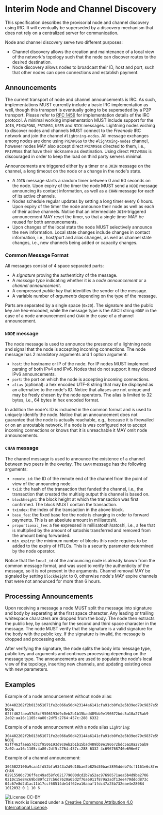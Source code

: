 = Interim Node and Channel Discovery =

This specification describes the provisorial node and channel discovery using IRC. It will eventually be superseded by a discovery mechanism that does not rely on a centralized server for communication.

Node and channel discovery serve two different purposes:

* Channel discovery allows the creation and maintenance of a local view of the network's topology such that the node can discover routes to the desired destination.
* Node discovery allows nodes to broadcast their ID, host and port, such that other nodes can open connections and establish payment.

== Announcements ==

The current transport of node and channel announcements is IRC. As such, implementations MUST currently include a basic IRC implementation as well, though this transport is eventually going to be superseded by a P2P transport. Please refer to [https://tools.ietf.org/html/rfc1459 RFC 1459] for implementation details of the IRC protocol. A minimal working implementation MUST include support for the <code>JOIN</code>, <code>PING</code>/<code>PONG</code>, <code>PRIVMSG</code>, <code>USER</code> and <code>NICK</code> messages. Lightning nodes wishing to discover nodes and channels MUST connect to the ''Freenode'' IRC network and join the channel <code>#lightning-nodes</code>. All message exchanges among nodes are done using <code>PRIVMSG</code>s to the <code>#lightning-nodes</code> channel, however nodes MAY also accept direct <code>PRIVMSG</code>s directed to them, i.e., <code>PRIVMSG</code>s that have their nickname as destination. Using direct <code>PRIVMSG</code>s is discouraged in order to keep the load on third party servers minimal.

Announcements are triggered either by a timer or a <code>JOIN</code> message on the channel, a long timeout on the node or a change in the node's state.

* A <code>JOIN</code> message starts a random timer between 0 and 60 seconds on the node. Upon expiry of the timer the node MUST send a <code>NODE</code> message announcing its contact information, as well as a <code>CHAN</code> message for each of its active channels.
* Nodes schedule regular updates by setting a long timer every 6 hours. Upon expiry of the timer the node announce their node as well as each of their active channels. Notice that an intermediate <code>JOIN</code>-triggered announcement MAY reset the timer, so that a single timer MAY be reused for both announcements.
* Upon changes of the local state the node MUST selectively announce the new information. Local state changes include changes in contact information, i.e., host/port and alias changes, as well as channel state changes, i.e., new channels being added or capacity changes.

=== Common Message Format ===

All messages consist of 4 space separated parts:

* A ''signature'' proving the authenticity of the message.
* A ''message type'' indicating whether it is a ''node announcement'' or a ''channel announcement''.
* A compressed ''public key'' that identifies the sender of the message.
* A variable number of ''arguments'' depending on the type of the message.

Parts are separated by a single space (<code>0x20</code>). The signature and the public key are hex-encoded, while the message type is the ASCII string <code>NODE</code> in the case of a node announcement and <code>CHAN</code> in the case of a channel announcement.

=== <code>NODE</code> message ===

The node message is used to announce the presence of a lightning node and signal that the node is accepting incoming connections. The node message has 2 mandatory arguments and 1 option argument:

* <code>host</code>: the hostname or IP of the node. For IP nodes MUST implement parsing of both IPv4 and IPv6. Nodes that do not support it may discard IPv6 announcements.
* <code>port</code>: the port on which the node is accepting incoming connections.
* <code>alias</code> (optional): a hex encoded UTF-8 string that may be displayed as an alternative to the node's ID. Notice that aliases are not unique and may be freely chosen by the node operators. The alias is limited to 32 bytes, i.e., 64 bytes in hex encoded format.

In addition the node's ID is included in the common format and is used to uniquely identify the node. Notice that an announcement does not guarantee that the node is actually reachable, e.g., because it is firewalled or on an unroutable network. If a node is was configured not to accept incoming connections or knows that it is unreachable it MAY omit node announcements.

=== <code>CHAN</code> message ===

The channel message is used to announce the existence of a channel between two peers in the overlay. The <code>CHAN</code> message has the following arguments:

* <code>remote_id</code>: the ID of the remote end of the channel from the point of view of the announcing node.
* <code>txid</code>: the hash of the transaction that funded the channel, i.e., the transaction that created the multisig output this channel is based on.
* <code>blockheight</code>: the block height at which the transaction was first confirmed. The block MUST contain the transaction.
* <code>txindex</code>: the index of the transaction in the above block.
* <code>base_fee</code>: the fixed base fee the node is charging in order to forward payments. This is an absolute amount in millisatoshi.
* <code>proportional_fee</code>: a fee expressed in millisatoshi/satoshi, i.e., a fee that is multiplied by the amount of satoshis transferred and removed from the amount being forwarded.
* <code>min_expiry</code>: the minimum number of blocks this node requires to be added to the expiry of HTLCs. This is a security parameter determined by the node operator.

Notice that the <code>local_id</code> of the announcing node is already known from the common message format, and was used to verify the authenticity of the message, so it is not present in the arguments. Channel removal MAY be signaled by setting <code>blockheight</code> to 0, otherwise node's MAY expire channels that were not announced for more than 6 hours.

== Processing Announcements ==

Upon receiving a message a node MUST split the message into signature and body by separating at the first space character. Any leading or trailing whitespace characters are dropped from the body. The node then extracts the public key, by searching for the second and third space character in the message. The node MUST verify that the signature is a valid signature for the body with the public key. If the signature is invalid, the message is dropped and processing ends.

After verifying the signature, the node splits the body into message type, public key and arguments and continues processing depending on the message type. The announcements are used to populate the node's local view of the topology, inserting new channels, and updating existing ones with new parameters.

== Examples ==

Example of a node announcement without node alias:

<pre>304402202f2b013b51071fe2c066a50d423144a6141cfa91cb0fe2e5b39ed79c9837e596022006b76502a259010b9469a66eabae4190df370bcdbeb6b67aee65680e10dde165 NODE 02ff462faea57d3cf9506193d9c0eb2b1b15bad489bb9e196672bdc5a10a275ab9 2a02:aa16:1105:4a80:2df5:2764:457c:288 6332</pre>
Example of a node announcement with a node alias <code>Lightning</code>:

<pre>304402202f2b013b51071fe2c066a50d423144a6141cfa91cb0fe2e5b39ed79c9837e596022006b76502a259010b9469a66eabae4190df370bcdbeb6b67aee65680e10dde165 NODE 02ff462faea57d3cf9506193d9c0eb2b1b15bad489bb9e196672bdc5a10a275ab9 2a02:aa16:1105:4a80:2df5:2764:457c:288 6332 4c696768746e696e67</pre>
Example of a channel announcement:

<pre>3045022100a9caa1fd52bfa9343a2d9d10bae2b825d30bae3895ddeb74cf1161e6c8fedf2702205bc824f8ad0937c6b3a2d6aa9907777be73fb278c8b572911a8561b6da5868f4 CHAN 02915506c736ffec49ad58fc021779600dcd2b7a52ac97690571aea5b4d9be2706 0210c15e84c69bd89fc27cb6d7620a65d2f76a6911f879a2adf13ee479ddcd873c 04c67e8d2d1ac11b17ccf68514de14f62ea16aaaf1fdc47a25b732eae4e28084 1012032 0 1 10 6</pre>
[[File:https://i.creativecommons.org/l/by/4.0/88x31.png|License CC-BY]] <br> This work is licensed under a [http://creativecommons.org/licenses/by/4.0/ Creative Commons Attribution 4.0 International License].

